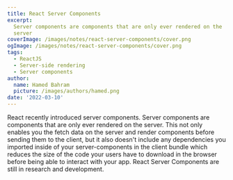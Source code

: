 ```yaml
---
title: React Server Components
excerpt:
  Server components are components that are only ever rendered on the
  server
coverImage: /images/notes/react-server-components/cover.png
ogImage: /images/notes/react-server-components/cover.png
tags:
  - ReactJS
  - Server-side rendering
  - Server components
author:
  name: Hamed Bahram
  picture: /images/authors/hamed.png
date: '2022-03-10'
---
```


React recently introduced server components. Server components are
components that are only ever rendered on the server. This not only enables
you the fetch data on the server and render components before sending them
to the client, but it also doesn't include any dependencies you imported
inside of your server-components in the client bundle which reduces the
size of the code your users have to download in the browser before being
able to interact with your app. React Server Components are still in
research and development.
